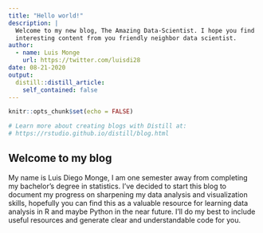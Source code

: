 ```yaml
---
title: "Hello world!"
description: |
  Welcome to my new blog, The Amazing Data-Scientist. I hope you find
  interesting content from you friendly neighbor data scientist.
author:
  - name: Luis Monge
    url: https://twitter.com/luisdi28
date: 08-21-2020
output:
  distill::distill_article:
    self_contained: false
---
```


```r
knitr::opts_chunk$set(echo = FALSE)

# Learn more about creating blogs with Distill at:
# https://rstudio.github.io/distill/blog.html

```

## Welcome to my blog

My name is Luis Diego Monge, I am one semester away from completing my bachelor's
degree in statistics. I've decided to start this blog to document my progress on
sharpening my data analysis and visualization skills, hopefully you can find this
as a valuable resource for learning data analysis in R and maybe Python in the
near future. I'll do my best to include useful resources and generate clear
and understandable code for you.